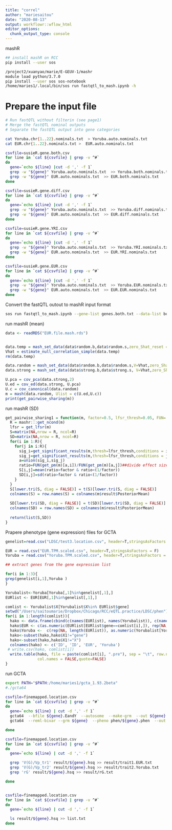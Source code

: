 ```yaml
---
title: "correl"
author: "mariesaitou"
date: "2020-08-13"
output: workflowr::wflow_html
editor_options:
  chunk_output_type: console
---
```



##########################
mashR
```bash
## install mashR on RCC
pip install --user sos

/project2/xuanyao/marie/E-GEUV-1/mashr
module load python/3.7.0
pip install --user sos sos-notebook
/home/maries1/.local/bin/sos run fastqtl_to_mash.ipynb -h


```

# Prepare the input file
```bash
# Run fastQTL without filterin (see page1)
# Merge the fastQTL nominal outputs
# Separate the fastQTL output into gene categories

cat Yoruba.chr{1..22}.nominals.txt  > Yoruba.auto.nominals.txt
cat EUR.chr{1..22}.nominals.txt >  EUR.auto.nominals.txt

csvfile=susieR.gene.both.csv
for line in `cat ${csvfile} | grep -v ^#`
do
  gene=`echo ${line} |cut -d ',' -f 1`
  grep -w "${gene}" Yoruba.auto.nominals.txt  >> Yoruba.both.nominals.txt
  grep -w "${gene}" EUR.auto.nominals.txt  >> EUR.both.nominals.txt
done

csvfile=susieR.gene.diff.csv
for line in `cat ${csvfile} | grep -v ^#`
do
  gene=`echo ${line} |cut -d ',' -f 1`
  grep -w "${gene}" Yoruba.auto.nominals.txt  >> Yoruba.diff.nominals.txt
  grep -w "${gene}" EUR.auto.nominals.txt  >> EUR.diff.nominals.txt
done

csvfile=susieR.gene.YRI.csv
for line in `cat ${csvfile} | grep -v ^#`
do
  gene=`echo ${line} |cut -d ',' -f 1`
  grep -w "${gene}" Yoruba.auto.nominals.txt  >> Yoruba.YRI.nominals.txt
  grep -w "${gene}" EUR.auto.nominals.txt  >> EUR.YRI.nominals.txt
done

csvfile=susieR.gene.EUR.csv
for line in `cat ${csvfile} | grep -v ^#`
do
  gene=`echo ${line} |cut -d ',' -f 1`
  grep -w "${gene}" Yoruba.auto.nominals.txt  >> Yoruba.EUR.nominals.txt
  grep -w "${gene}" EUR.auto.nominals.txt  >> EUR.EUR.nominals.txt
done
```



Convert the fastQTL outout to mashR input format
```bash
sos run fastqtl_to_mash.ipynb --gene-list genes.both.txt --data-list both.file.txt --cols 5 4

```


run mashR (mean)
```r
data <- readRDS("EUR.file.mash.rds")


data.temp = mash_set_data(data$random.b,data$random.s,zero_Shat_reset = 1)
Vhat = estimate_null_correlation_simple(data.temp)
rm(data.temp)

data.random = mash_set_data(data$random.b,data$random.s,V=Vhat,zero_Shat_reset = 1)
data.strong = mash_set_data(data$strong.b,data$strong.s, V=Vhat,zero_Shat_reset = 1)

U.pca = cov_pca(data.strong,2)
U.ed = cov_ed(data.strong, U.pca)
U.c = cov_canonical(data.random)
m = mash(data.random, Ulist = c(U.ed,U.c))
print(get_pairwise_sharing(m))
```


run mashR (SD)
```r

get_pairwise_sharing1 = function(m, factor=0.5, lfsr_thresh=0.05, FUN= identity){
  R = mashr:::get_ncond(m)
  lfsr = get_lfsr(m)
  S=matrix(NA,nrow = R, ncol=R)
  SD=matrix(NA,nrow = R, ncol=R)
  for(i in 1:R){
    for(j in i:R){
      sig_i=get_significant_results(m,thresh=lfsr_thresh,conditions = i)
      sig_j=get_significant_results(m,thresh=lfsr_thresh,conditions = j)
      a=union(sig_i,sig_j)
      ratio=FUN(get_pm(m)[a,i])/FUN(get_pm(m)[a,j])##divide effect sizes
      S[i,j]=mean(ratio>factor & ratio<(1/factor))
      SD[i,j]=sd(ratio>factor & ratio<(1/factor))
    }
  }
  S[lower.tri(S, diag = FALSE)] = t(S)[lower.tri(S, diag = FALSE)]
  colnames(S) = row.names(S) = colnames(m$result$PosteriorMean)
  
  SD[lower.tri(SD, diag = FALSE)] = t(SD)[lower.tri(SD, diag = FALSE)]
  colnames(SD) = row.names(SD) = colnames(m$result$PosteriorMean)
  
  return(list(S,SD))
}

```

Prapere phenotype (gene expression) files for GCTA
```r
genelist=read.csv("LDSC/test3.location.csv", header=T,stringsAsFactors = F)

EUR = read.csv("EUR.TPM.scaled.csv", header=T,stringsAsFactors = F)
Yoruba = read.csv("Yoruba.TPM.scaled.csv", header=T,stringsAsFactors = F)

## extract genes from the gene expression list

for(i in 1:3){
grep(genelist[i,1],Yoruba )
}

Yorubalist<-Yoruba[Yoruba[,1]%in%genelist[,1],]
EURlist <- EUR[EUR[,1]%in%genelist[,1],]

comlist <- Yorubalist$X[Yorubalist$X%in% EURlist$gene]
setwd("/Users/saitoumarie/Dropbox/Chicago/RCC/eQTL.practice/LDSC/phen")
for(i in 1:length(comlist)){
  hako <- data.frame(cbind(c(names(EURlist), names(Yorubalist)), c(names(EURlist), names(Yorubalist))))
  hako$EUR <- c(as.numeric(EURlist[EURlist$gene==comlist[i],]), rep(NA, length(Yorubalist)))
  hako$Yoruba <-  c(rep(NA, length(EURlist)), as.numeric(Yorubalist[Yorubalist$X==comlist[i],]))
  hako<-subset(hako,hako$X1!="gene")
  hako<-subset(hako,hako$X1!="X")
  colnames(hako) <- c('ID', 'ID', 'EUR', 'Yoruba')
 # write.csv(hako, comlist[i])
  write.table(hako, file = paste(comlist[i], ".pre"), sep = "\t", row.names = FALSE,
              col.names = FALSE,quote=FALSE)
}

```


                     
run GCTA
```bash

export PATH="$PATH:/home/maries1/gcta_1.93.2beta"
#./gcta64

csvfile=finemapped.location.csv
for line in `cat ${csvfile} | grep -v ^#`
do
  gene=`echo ${line} | cut -d ',' -f 1`
  gcta64  --bfile ${gene}.EandY  --autosome  --make-grm  --out ${gene}
  gcta64  --reml-bivar --grm ${gene}  --pheno phen/${gene}.phen  --out result/${gene}

done

csvfile=finemapped.location.csv
for line in `cat ${csvfile} | grep -v ^#`
do
  gene=`echo ${line} | cut -d ',' -f 1`

  grep 'V(G)/Vp_tr1' result/${gene}.hsq >> result/trait1.EUR.txt
  grep 'V(G)/Vp_tr2' result/${gene}.hsq >> result/trait2.Yoruba.txt
  grep 'rG' result/${gene}.hsq >> result/rG.txt

done


csvfile=finemapped.location.csv
for line in `cat ${csvfile} | grep -v ^#`
do
  gene=`echo ${line} | cut -d ',' -f 1`

  ls result/${gene}.hsq >> list.txt
done

```


